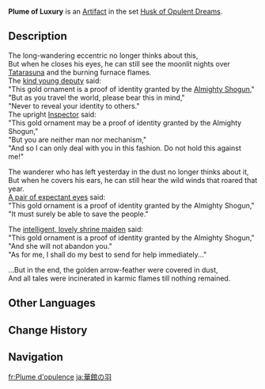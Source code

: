 {{Artifact Infobox
|image = Item Plume of Luxury.png
|set   = Husk of Opulent Dreams
|piece = Plume of Death
}}
{{Description|A feather-shaped token that was brought forth from a secluded hall. The compassion of [[Ei|its creator]] led to it being left within that mansion along with a certain slumbering form.}}
'''Plume of Luxury''' is an [[Artifact]] in the set [[Husk of Opulent Dreams]].

==Description==
The long-wandering eccentric no longer thinks about this,<br />But when he closes his eyes, he can still see the moonlit nights over [[Tatarasuna]] and the burning furnace flames.<br />The [[Katsuragi|kind young deputy]] said:<br />"This gold ornament is a proof of identity granted by the [[Raiden Shogun|Almighty Shogun]],"<br />"But as you travel the world, please bear this in mind,"<br />"Never to reveal your identity to others."<br />The upright [[Mikoshi Nagamasa|Inspector]] said:<br />"This gold ornament may be a proof of identity granted by the Almighty Shogun,"<br />"But you are neither man nor mechanism,"<br />"And so I can only deal with you in this fashion. Do not hold this against me!"

The wanderer who has left yesterday in the dust no longer thinks about it,<br />But when he covers his ears, he can still hear the wild winds that roared that year.<br />[[Niwa Hisahide|A pair of expectant eyes]] said:<br />"This gold ornament is a proof of identity granted by the Almighty Shogun,"<br />"It must surely be able to save the people."

The [[Yae Miko|intelligent, lovely shrine maiden]] said:<br />"This gold ornament is a proof of identity granted by the Almighty Shogun,"<br />"And she will not abandon you."<br />"As for me, I shall do my best to send for help immediately..."

...But in the end, the golden arrow-feather were covered in dust,<br />And all tales were incinerated in karmic flames till nothing remained.

==Other Languages==
{{Other Languages
|en      = Plume of Luxury
|zhs     = 华馆之羽
|zhs_rm  = Huáguǎn zhī Yǔ
|zht     = 華館之羽
|zht_rm  = Huáguǎn zhī Yǔ
|zh_tl   = Feather of the [[Shakkei Pavilion|Opulent Mansion]]{{Sino|zh|ja|part=1}}
|ja      = 華館の羽
|ja_rm   = Kakan no Hane
|ja_tl   = Feather of the [[Shakkei Pavilion|Opulent Mansion]]
|ko      = 화관(華館)의 깃털
|ko_rm   = Hwagwan-ui Gitteol
|ko_tl   = Feather of the [[Shakkei Pavilion|Opulent Mansion]]
|es      = Pluma de la Opulencia
|es_tl   = Plume of Opulence
|fr      = Plume d'opulence
|fr_tl   = Feather of Opulence
|ru      = Перо чертога
|ru_tl   = Palace Feather
|th      = Plume of Luxury
|vi      = Lông Vũ Phù Hoa
|vi_tl   = 
|de      = Feder der Opulenz
|de_tl   = Feather of Opulence
|id      = Plume of Luxury
|pt      = Plumas da Opulência
|pt_tl   = 
|tr      = İhtişam Tüyü
|tr_tl   = 
|it      = Piuma dell'opulenza
|it_tl   = 
}}

==Change History==
{{Change History|2.3}}

==Navigation==
{{Artifact Set Navbox|Husk of Opulent Dreams}}

[[fr:Plume d'opulence]]
[[ja:華館の羽]]